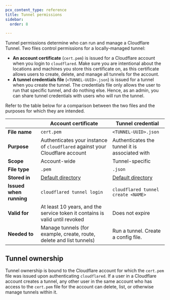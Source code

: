 ```yaml
---
pcx_content_type: reference
title: Tunnel permissions
sidebar:
  order: 8

---
```


Tunnel permissions determine who can run and manage a Cloudflare Tunnel. Two files control permissions for a locally-managed tunnel:

* **An account certificate** (`cert.pem`) is issued for a Cloudflare account when you login to `cloudflared`.  Make sure you are intentional about the locations and machines you store this certificate on, as this certificate allows users to create, delete, and manage all tunnels for the account.
* **A tunnel credentials file** (`<TUNNEL-UUID>.json`) is issued for a tunnel when you create the tunnel. The credentials file only allows the user to run that specific tunnel, and do nothing else. Hence, as an admin, you can share tunnel credentials with users who will run the tunnel.

Refer to the table below for a comparison between the two files and the purposes for which they are intended.



|                         | Account certificate                                                                                                              | Tunnel credential                                                                                                                |
| ----------------------- | -------------------------------------------------------------------------------------------------------------------------------- | -------------------------------------------------------------------------------------------------------------------------------- |
| **File name**           | `cert.pem`                                                                                                                       | `<TUNNEL-UUID>.json`                                                                                                             |
| **Purpose**             | Authenticates your instance of `cloudflared` against your Cloudflare account                                                     | Authenticates the tunnel it is associated with                                                                                   |
| **Scope**               | Account-wide                                                                                                                     | Tunnel-specific                                                                                                                  |
| **File type**           | `.pem`                                                                                                                           | `.json`                                                                                                                          |
| **Stored in**           | [Default directory](/cloudflare-one/connections/connect-networks/get-started/tunnel-useful-terms/#default-cloudflared-directory) | [Default directory](/cloudflare-one/connections/connect-networks/get-started/tunnel-useful-terms/#default-cloudflared-directory) |
| **Issued when running** | `cloudflared tunnel login`                                                                                                       | `cloudflared tunnel create <NAME>`                                                                                               |
| **Valid for**           | At least 10 years, and the service token it contains is valid until revoked                                                      | Does not expire                                                                                                                  |
| **Needed to**           | Manage tunnels (for example, create, route, delete and list tunnels)                                                             | Run a tunnel. Create a config file.                                                                                              |



## Tunnel ownership

Tunnel ownership is bound to the Cloudflare account for which the `cert.pem` file was issued upon authenticating `cloudflared`. If a user in a Cloudflare account creates a tunnel, any other user in the same account who has access to the `cert.pem` file for the account can delete, list, or otherwise manage tunnels within it.
